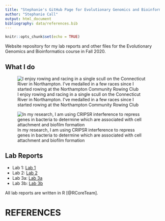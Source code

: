 ```yaml
---
title: "Stephanie's GitHub Page for Evolutionary Genomics and Bioinformatics"
author: "Stephanie Call"
output: html_document
bibliography: data/references.bib
---
```


```r
knitr::opts_chunk$set(echo = TRUE)
```

Website repository for my lab reports and other files for the Evolutionary Genomics and Bioinformatics course in Fall 2020.

## What I do

![I enjoy rowing and racing in a single scull on the Connecticut River in Northampton. I've medalled in a few races since I started rowing at the Northampton Community Rowing Club](images/Rowing.JPG)
 
![In my research, I am using CRIPSR interference to repress genes in bacteria to determine which are associated with cell attachment and biofilm formation](images/dCas9Binding.png)


## Lab Reports
* Lab 1: [Lab 1](Lab1_SNC.html)
* Lab 2: [Lab 2](Lab2_SNC.html)
* Lab 3a: [Lab 3a](Lab3a_SNC.html)
* Lab 3b: [Lab 3b](Lab3b_SNC.html)

All lab reports are written in R [@RCoreTeam].

# REFERENCES
